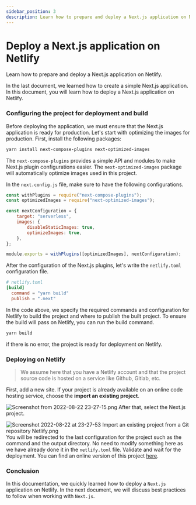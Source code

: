 ```yaml
---
sidebar_position: 3
description: Learn how to prepare and deploy a Next.js application on Netlify.
---
```


# Deploy a Next.js application on Netlify

<SubHeading>Learn how to prepare and deploy a Next.js application on Netlify.</SubHeading>

In the last document, we learned how to create a simple Next.js application. In this document, you will learn how to deploy a Next.js application on Netlify.

### Configuring the project for deployment and build

Before deploying the application, we must ensure that the Next.js application is ready for production. Let's start with optimizing the images for production. First, install the following packages:

```bash
yarn install next-compose-plugins next-optimized-images
```

The `next-compose-plugins` provides a simple API and modules to make Next.js plugin configurations easier. The `next-optimized-images` package will automatically optimize images used in this project.

In the `next.config.js` file, make sure to have the following configurations.

```js
const withPlugins = require("next-compose-plugins");
const optimizedImages = require("next-optimized-images");

const nextConfiguration = {
	target: "serverless",
	images: {
		disableStaticImages: true,
		optimizeImages: true,
	},
};

module.exports = withPlugins([optimizedImages], nextConfiguration);
```

After the configuration of the Next.js plugins, let's write the `netlify.toml` configuration file.

```toml
# netlify.toml
[build]
  command = "yarn build"
  publish = ".next"
```

In the code above, we specify the required commands and configuration for Netlify to build the project and where to publish the built project. To ensure the build will pass on Netlify, you can run the build command.

```bash
yarn build
```

if there is no error, the project is ready for deployment on Netlify.

### Deploying on Netlify

> We assume here that you have a Netlify account and that the project source code is hosted on a service like Github, Gitlab, etc.

First, add a new site. If your project is already available on an online code hosting service, choose the **import an existing project**.

![Screenshot from 2022-08-22 23-27-15.png](https://cdn.hashnode.com/res/hashnode/image/upload/v1661207997452/8GwJLZ-lz.png) After that, select the Next.js project.

![Screenshot 2022-08-22 at 23-27-53 Import an existing project from a Git repository Netlify.png](https://cdn.hashnode.com/res/hashnode/image/upload/v1661208127511/mJV59cEgs.png) You will be redirected to the last configuration for the project such as the command and the output directory. No need to modify something here as we have already done it in the `netlify.toml` file. Validate and wait for the deployment. You can find an online version of this project [here](https://rococo-bienenstitch-ddae51.netlify.app/).

### Conclusion

In this documentation, we quickly learned how to deploy a `Next.js` application on Netlify. In the next document, we will discuss best practices to follow when working with `Next.js`.
